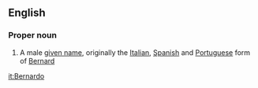 ==English==

===Proper noun===
{{en-proper noun}}

# A male [[given name]], originally the [[Italian]], [[Spanish]] and [[Portuguese]] form of [[Bernard]]

[[it:Bernardo]]